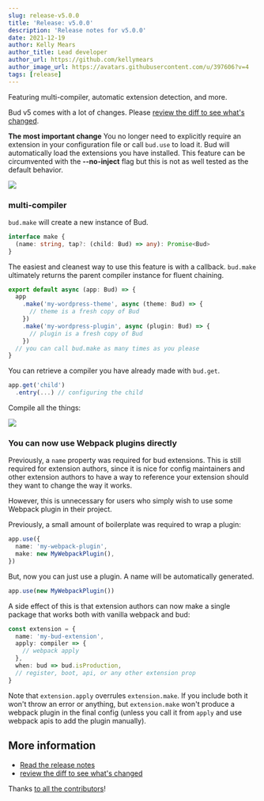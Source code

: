 ```yaml
---
slug: release-v5.0.0
title: 'Release: v5.0.0'
description: 'Release notes for v5.0.0'
date: 2021-12-19
author: Kelly Mears
author_title: Lead developer
author_url: https://github.com/kellymears
author_image_url: https://avatars.githubusercontent.com/u/397606?v=4
tags: [release]
---
```



Featuring multi-compiler, automatic extension detection, and more.

<!--truncate-->

Bud v5 comes with a lot of changes. Please [review the diff to see what's changed](https://github.com/roots/bud/compare/v4.6.0...v5.0.0).

**The most important change**
You no longer need to explicitly require an extension in your configuration file or call `bud.use` to load it. Bud will automatically load the extensions you have installed. This feature can be circumvented with the **--no-inject** flag but this is not as well tested as the default behavior.

<img src="/casts/build.svg" />

### multi-compiler

`bud.make` will create a new instance of Bud.

```ts
interface make {
  (name: string, tap?: (child: Bud) => any): Promise<Bud>
}
```

The easiest and cleanest way to use this feature is with a callback. `bud.make` ultimately returns the parent compiler instance for fluent chaining.

```ts title='bud.config.ts'
export default async (app: Bud) => {
  app
    .make('my-wordpress-theme', async (theme: Bud) => {
      // theme is a fresh copy of Bud
    })
    .make('my-wordpress-plugin', async (plugin: Bud) => {
      // plugin is a fresh copy of Bud
    })
  // you can call bud.make as many times as you please
}
```

You can retrieve a compiler you have already made with `bud.get`.

```ts
app.get('child')
  .entry(...) // configuring the child
```

Compile all the things:

<img src="/casts/multi-compiler.svg" />

### You can now use Webpack plugins directly

Previously, a `name` property was required for bud extensions. This is still required for extension authors,
since it is nice for config maintainers and other extension authors to have a way to reference your
extension should they want to change the way it works.

However, this is unnecessary for users who simply wish to use some Webpack plugin in their project.

Previously, a small amount of boilerplate was required to wrap a plugin:

```ts
app.use({
  name: 'my-webpack-plugin',
  make: new MyWebpackPlugin(),
})
```

But, now you can just use a plugin. A name will be automatically generated.

```ts
app.use(new MyWebpackPlugin())
```

A side effect of this is that extension authors can now make a single package that works both with vanilla webpack and bud:

```ts
const extension = {
  name: 'my-bud-extension',
  apply: compiler => {
    // webpack apply
  },
  when: bud => bud.isProduction,
  // register, boot, api, or any other extension prop
}
```

Note that `extension.apply` overrules `extension.make`. If you include both it won't throw an error or anything, but `extension.make` won't produce a webpack plugin in the final config (unless you call it from `apply` and use webpack apis to add the plugin manually).

## More information

- [Read the release notes](/releases/5.0.0)
- [review the diff to see what's changed](https://github.com/roots/bud/compare/v4.6.0...v5.0.0)

Thanks [to all the contributors](/contributors)!

